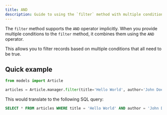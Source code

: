 ```yaml
---
title: AND
description: Guide to using the `filter` method with multiple conditions in blazingAPI.
---
```


The `filter` method supports the `AND` operator implicitly. When you provide multiple conditions to the `filter` method, it combines them using the `AND` operator.

This allows you to filter records based on multiple conditions that all need to be true.

## Quick example

```python
from models import Article

articles = Article.manager.filter(title='Hello World', author='John Doe')
```

This would translate to the following SQL query:

```sql
SELECT * FROM articles WHERE title = 'Hello World' AND author = 'John Doe';
```